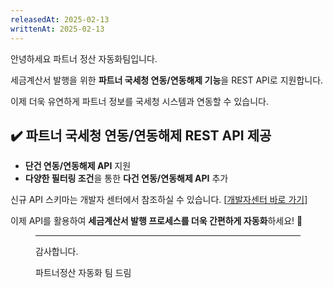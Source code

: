 ```yaml
---
releasedAt: 2025-02-13
writtenAt: 2025-02-13
---
```




안녕하세요 파트너 정산 자동화팀입니다.

세금계산서 발행을 위한 **파트너 국세청 연동/연동해제 기능**을 REST API로 지원합니다.

이제 더욱 유연하게 파트너 정보를 국세청 시스템과 연동할 수 있습니다.

## ✔️ 파트너 국세청 연동/연동해제 REST API 제공

- **단건 연동/연동해제 API** 지원
- **다양한 필터링 조건**을 통한 **다건 연동/연동해제 API** 추가

신규 API 스키마는 개발자 센터에서 참조하실 수 있습니다.  \[[개발자센터 바로 가기](https://developers.portone.io/api/rest-v2/platform.partner?v=v2#post%20%2Fplatform%2Fpartners%2Fmember-company-connect%2F%7Bid%7D)]

이제 API를 활용하여 **세금계산서 발행 프로세스를 더욱 간편하게 자동화**하세요! 🚀

<Figure src={Image1} caption="" />

---

감사합니다.

파트너정산 자동화 팀 드림
